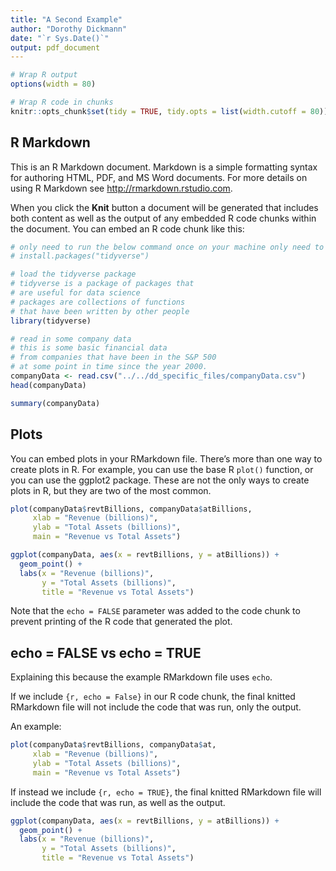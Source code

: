 ```yaml
---
title: "A Second Example"
author: "Dorothy Dickmann"
date: "`r Sys.Date()`"
output: pdf_document
---
```


```r
# Wrap R output
options(width = 80)

# Wrap R code in chunks
knitr::opts_chunk$set(tidy = TRUE, tidy.opts = list(width.cutoff = 80))
```

## R Markdown

This is an R Markdown document. Markdown is a simple formatting syntax for authoring HTML, PDF, and MS Word documents. For more details on using R Markdown see <http://rmarkdown.rstudio.com>.

When you click the **Knit** button a document will be generated that includes both content as well as the output of any embedded R code chunks within the document. You can embed an R code chunk like this:

```r
# only need to run the below command once on your machine only need to run the below command once on your machine only need to run the below command once on your machine only need to run the below command once on your machine only need to run the below command once on your machine only need to run the below command once on your machine
# install.packages("tidyverse")

# load the tidyverse package
# tidyverse is a package of packages that 
# are useful for data science
# packages are collections of functions 
# that have been written by other people
library(tidyverse)

# read in some company data
# this is some basic financial data 
# from companies that have been in the S&P 500 
# at some point in time since the year 2000.
companyData <- read.csv("../../dd_specific_files/companyData.csv")
head(companyData)

summary(companyData)
```


## Plots

You can embed plots in your RMarkdown file. There's more than one way to create plots in R. For example, you can use the base R `plot()` function, or you can use the ggplot2 package. These are not the only ways to create plots in R, but they are two of the most common.

```r
plot(companyData$revtBillions, companyData$atBillions, 
     xlab = "Revenue (billions)", 
     ylab = "Total Assets (billions)",
     main = "Revenue vs Total Assets")

ggplot(companyData, aes(x = revtBillions, y = atBillions)) +
  geom_point() +
  labs(x = "Revenue (billions)", 
       y = "Total Assets (billions)",
       title = "Revenue vs Total Assets")
```

Note that the `echo = FALSE` parameter was added to the code chunk to prevent printing of the R code that generated the plot.

## echo = FALSE vs echo = TRUE

Explaining this because the example RMarkdown file uses `echo`. 

If we include `{r, echo = False}` in our R code chunk, the final knitted RMarkdown file will not include the code that was run, only the output.

An example:
```r
plot(companyData$revtBillions, companyData$at, 
     xlab = "Revenue (billions)", 
     ylab = "Total Assets (billions)",
     main = "Revenue vs Total Assets")
```


If instead we include `{r, echo = TRUE}`, the final knitted RMarkdown file will include the code that was run, as well as the output.
```r
ggplot(companyData, aes(x = revtBillions, y = atBillions)) +
  geom_point() +
  labs(x = "Revenue (billions)", 
       y = "Total Assets (billions)",
       title = "Revenue vs Total Assets")
```